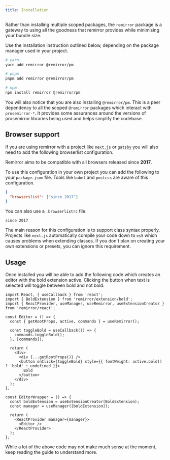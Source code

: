 ```yaml
---
title: Installation
---
```


Rather than installing multiple scoped packages, the `remirror` package is a gateway to using all
the goodness that remirror provides while minimising your bundle size.

Use the installation instruction outlined below, depending on the package manager used in your
project.

```bash
# yarn
yarn add remirror @remirror/pm

# pnpm
pnpm add remirror @remirror/pm

# npm
npm install remirror @remirror/pm
```

You will also notice that you are also installing `@remirror/pm`. This is a peer dependency to all
the scoped `@remirror` packages which interact with `prosemirror-*`. It provides some assurances
around the versions of prosemirror libraries being used and helps simplify the codebase.

## Browser support

If you are using remirror with a project like [`next.js`](https://nextjs.org/) or
[`gatsby`](https://www.gatsbyjs.org/) you will also need to add the following browserlist
configuration.

Remirror aims to be compatible with all browsers released since **2017**.

To use this configuration in your own project you can add the following to your `package.json` file.
Tools like `babel` and `postcss` are aware of this configuration.

```json
{
  "browserslist": ["since 2017"]
}
```

You can also use a `.browserlistrc` file.

```markup
since 2017
```

The main reason for this configuration is to support class syntax properly. Projects like `next.js`
automatically compile your code down to `es5` which causes problems when extending classes. If you
don't plan on creating your own extensions or presets, you can ignore this requirement.

## Usage

Once installed you will be able to add the following code which creates an editor with the bold
extension active. Clicking the button when text is selected will toggle between bold and not bold.

```tsx live=true
import React, { useCallback } from 'react';
import { BoldExtension } from 'remirror/extension/bold';
import { ReactProvider, useManager, useRemirror, useExtensionCreator } from 'remirror/react';

const Editor = () => {
  const { getRootProps, active, commands } = useRemirror();

  const toggleBold = useCallback(() => {
    commands.toggleBold();
  }, [commands]);

  return (
    <div>
      <div {...getRootProps()} />
      <button onClick={toggleBold} style={{ fontWeight: active.bold() ? 'bold' : undefined }}>
        Bold
      </button>
    </div>
  );
};

const EditorWrapper = () => {
  const boldExtension = useExtensionCreator(BoldExtension);
  const manager = useManager([boldExtension]);

  return (
    <ReactProvider manager={manager}>
      <Editor />
    </ReactProvider>
  );
};
```

While a lot of the above code may not make much sense at the moment, keep reading the guide to
understand more.
